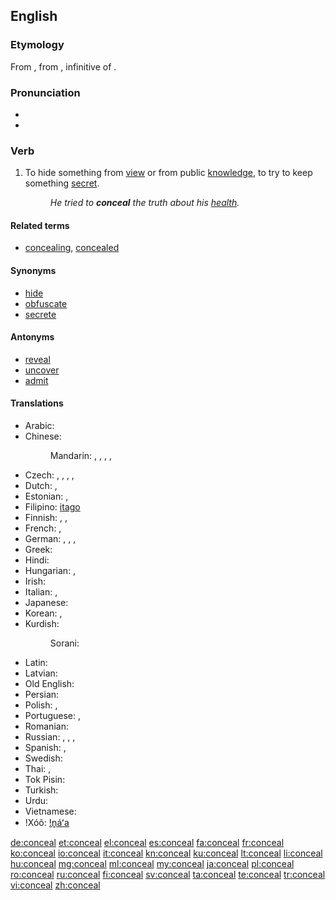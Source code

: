 ==English==

===Etymology===
From {{etyl|fro}} {{term|conceler||hide, disguise|lang=fro}}, from {{etyl|la}} {{term|concelare|concelāre|Lang=la}}, infinitive of {{term|concelo|concelō|carefully disguise|lang=la}}.

===Pronunciation===
* {{audio|en-us-conceal.ogg|Audio (US)}}
* {{rhymes|iːl}}

===Verb===
{{en-verb}}

# {{transitive}} To hide something from [[view]] or from public [[knowledge]], to try to keep something [[secret]].
#: ''He tried to '''conceal''' the truth about his [[health]].''

====Related terms====
* [[concealing]], [[concealed]]

====Synonyms====
* [[hide]]
* [[obfuscate]]
* [[secrete]]

====Antonyms====
* [[reveal]]
* [[uncover]]
* [[admit]]

====Translations====
{{trans-top|to hide something}}
* Arabic: {{t-|ar|أخفى|tr=ʾaxfā|sc=Arab}}
* Chinese:
*: Mandarin: {{t|cmn|隱瞞|sc=Hani}}, {{t|cmn|隐瞒|tr=yǐnmán|sc=Hani}}, {{t|cmn|隱藏|sc=Hani}}, {{t|cmn|隐藏|tr=yǐncáng|sc=Hani}}, {{t|cmn|藏|tr=cáng|sc=Hani}}
* Czech: {{t-|cs|skrýt}}, {{t-|cs|skrývat}}, {{t-|cs|ukrýt}}, {{t+|cs|schovat}}, {{t-|cs|zakrýt}}
* Dutch: {{t+|nl|verbergen}}, {{t+|nl|verstoppen}}
* Estonian: {{t-|et|varjama}}, {{t-|et|peitma}}
* Filipino: [[itago]]
* Finnish: {{t+|fi|kätkeä}}, {{t+|fi|salata}}, {{t+|fi|peittää}}
* French: {{t+|fr|dissimuler}}, {{t+|fr|cacher}}
* German: {{t+|de|verbergen}}, {{t+|de|verheimlichen}}, {{t+|de|verschleiern}}, {{t+|de|verschweigen}}
* Greek: {{t+|el|αποκρύπτω}}
* Hindi: {{t-|hi|छिपाना|tr=chipānā|sc=Deva}}
* Hungarian: {{t+|hu|titkol}}, {{t+|hu|eltitkol}}
* Irish: {{t-|ga|ceil}}
* Italian: {{t+|it|nascondere}}, {{t+|it|celare}}
* Japanese: {{t-|ja|隠す|tr=かくす, kakusu|sc=Jpan}}
* Korean: {{t+|ko|숨기다|tr=sumgida|sc=Hang}}, {{t+|ko|감추다|tr=gamchuda|sc=Hang}}
* Kurdish:
*: Sorani: {{t-|ku|شاردنه‌وه‌|tr=shArdinawa|sc=ku-Arab}}
{{trans-mid}}
* Latin: {{t-|la|occulo|alt=occulō}}
* Latvian: {{t+|lv|slēpt}}
* Old English: {{t-|ang|miþan|alt=mīþan}}
* Persian: {{t+|fa|پنهان کردن|tr=panhân kardan|sc=fa-Arab}}
* Polish: {{t+|pl|ukrywać}}, {{t+|pl|chować}}
* Portuguese: {{t+|pt|esconder}}, {{t+|pt|omitir}}
* Romanian: {{t+|ro|ascunde}}
* Russian: {{t+|ru|скрывать|tr=skryvátʹ}} {{impf}}, {{t+|ru|скрыть|tr=skrýtʹ}} {{pf.}}, {{t+|ru|прятать|tr=prjátatʹ}} {{impf}}, {{t+|ru|спрятать|tr=sprjátatʹ}} {{pf.}}
* Spanish: {{t+|es|esconder}}, {{t+|es|ocultar}}
* Swedish: {{t+|sv|dölja}}
* Thai: {{t-|th|ปิดบัง|tr=bpìt bang|sc=Thai}}, {{t-|th|ปกปิด|tr=bpòk bpìt|sc=Thai}}
* Tok Pisin: {{t-|tpi|karamapim}}
* Turkish: {{t+|tr|gizlemek}}
* Urdu: {{t-|ur|چھپانا|tr=chipānā|sc=ur-Arab}}
* Vietnamese: {{t+|vi|giấu}}
* ǃXóõ: [[!n̥áʻa]]
{{trans-bottom}}

[[de:conceal]]
[[et:conceal]]
[[el:conceal]]
[[es:conceal]]
[[fa:conceal]]
[[fr:conceal]]
[[ko:conceal]]
[[io:conceal]]
[[it:conceal]]
[[kn:conceal]]
[[ku:conceal]]
[[lt:conceal]]
[[li:conceal]]
[[hu:conceal]]
[[mg:conceal]]
[[ml:conceal]]
[[my:conceal]]
[[ja:conceal]]
[[pl:conceal]]
[[ro:conceal]]
[[ru:conceal]]
[[fi:conceal]]
[[sv:conceal]]
[[ta:conceal]]
[[te:conceal]]
[[tr:conceal]]
[[vi:conceal]]
[[zh:conceal]]